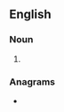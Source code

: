 {{also|mantits}}
==English==

===Noun===
{{head|en|noun form}}

# {{plural of|en|man tit}}

===Anagrams===
* {{anagrams|en|a=aimnstt|mattins}}